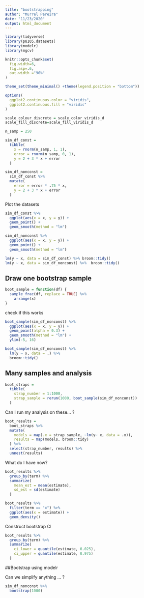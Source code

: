 ```yaml
---
title: "bootstrapping"
author: "Murrel Pereira"
date: "11/23/2020"
output: html_document
---
```

```r
library(tidyverse)
library(p8105.datasets)
library(modelr)
library(mgcv)

knitr::opts_chunk$set(
  fig.width=6,
  fig.asp=.6,
  out.width ="90%"
)

theme_set(theme_minimal() +theme(legend.position = "bottom"))

options(
  ggplot2.continuous.color = "viridis",
  ggplot2.continuous.fill = "viridis"
)

scale_colour_discrete = scale_color_viridis_d
scale_fill_discrete=scale_fill_viridis_d

```

```r
n_samp = 250

sim_df_const =
  tibble(
    x = rnorm(n_samp, 1, 1),
    error = rnorm(n_samp, 0, 1),
    y = 2 + 3 * x + error
  )

sim_df_nonconst =
  sim_df_const %>% 
  mutate(
    error = error * .75 * x,
    y = 2 + 3 * x + error
  )
```

Plot the datasets

```r
sim_df_const %>% 
  ggplot(aes(x = x, y = y)) +
  geom_point() +
  geom_smooth(method = "lm")

sim_df_nonconst %>% 
  ggplot(aes(x = x, y = y)) +
  geom_point() +
  geom_smooth(method = "lm")
```

```r
lm(y ~ x, data = sim_df_const) %>% broom::tidy()
lm(y ~ x, data = sim_df_nonconst) %>%  broom::tidy()
```

## Draw one bootstrap sample

```r
boot_sample = function(df) {
  sample_frac(df, replace = TRUE) %>% 
    arrange(x)
}
```

check if this works

```r
boot_sample(sim_df_nonconst) %>% 
  ggplot(aes(x = x, y = y)) +
  geom_point(alpha = 0.3) +
  geom_smooth(method = "lm") +
  ylim(-5, 16)
```

```r
boot_sample(sim_df_nonconst) %>% 
  lm(y ~ x, data = .) %>% 
  broom::tidy()
```

## Many samples and analysis

```r
boot_straps = 
  tibble(
    strap_number = 1:1000,
    strap_sample = rerun(1000, boot_sample(sim_df_nonconst))
  )
```

Can I run my analysis on these... ?

```r
boot_results = 
  boot_straps %>% 
  mutate(
    models = map(.x = strap_sample, ~lm(y~ x, data = .x)),
    results = map(models, broom::tidy)
  ) %>% 
  select(strap_number, results) %>% 
  unnest(results)
```

What do I have now?

```r
boot_results %>% 
  group_by(term) %>% 
  summarize(
    mean_est = mean(estimate),
    sd_est = sd(estimate)
  )
```

```r

boot_results %>% 
  filter(term == "x") %>% 
  ggplot(aes(x = estimate)) +
  geom_density()
```

Construct bootstrap CI

```r
boot_results %>% 
  group_by(term) %>% 
  summarize(
    ci_lower = quantile(estimate, 0.025),
    ci_upper = quantile(estimate, 0.975)
  )
```


##Bootstrap using modelr

Can we simplify anything ... ?

```r
sim_df_nonconst %>% 
  bootstrap(1000)
```

